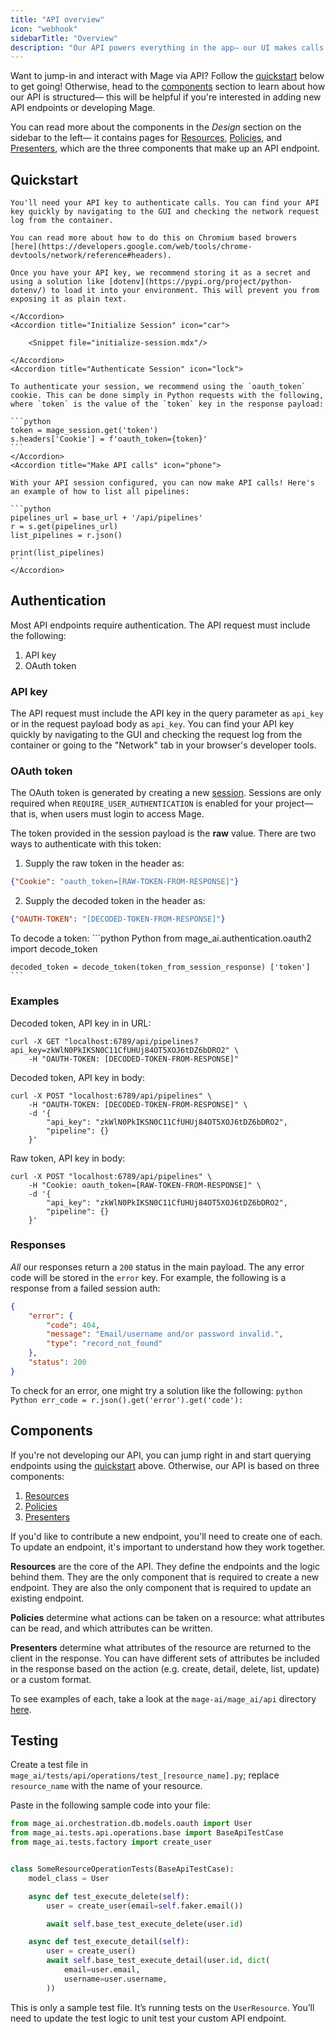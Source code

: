 ```yaml
---
title: "API overview"
icon: "webhook"
sidebarTitle: "Overview"
description: "Our API powers everything in the app— our UI makes calls to the backend, which operates the app. You can learn more about how these work and make your own calls in this section."
---
```


Want to jump-in and interact with Mage via API? Follow the [quickstart](#quickstart) below to get going! Otherwise, head to the [components](#components) section to learn about how our API is structured— this will be helpful if you're interested in adding new API endpoints or developing Mage.

You can read more about the components in the _Design_ section on the sidebar to the left— it contains pages for [Resources](api-reference/resources), [Policies](api-reference/policies), and [Presenters](api-reference/presenters), which are the three components that make up an API endpoint.

## Quickstart

<AccordionGroup>
    <Accordion title="Obtain API Key" icon="key">

    You'll need your API key to authenticate calls. You can find your API key quickly by navigating to the GUI and checking the network request log from the container. 

    You can read more about how to do this on Chromium based browers [here](https://developers.google.com/web/tools/chrome-devtools/network/reference#headers).

    Once you have your API key, we recommend storing it as a secret and using a solution like [dotenv](https://pypi.org/project/python-dotenv/) to load it into your environment. This will prevent you from exposing it as plain text.

    </Accordion>
    <Accordion title="Initialize Session" icon="car">
        
        <Snippet file="initialize-session.mdx"/>
    
    </Accordion>
    <Accordion title="Authenticate Session" icon="lock">

    To authenticate your session, we recommend using the `oauth_token` cookie. This can be done simply in Python requests with the following, where `token` is the value of the `token` key in the response payload:

    ```python
    token = mage_session.get('token')
    s.headers['Cookie'] = f'oauth_token={token}'
    ```
    </Accordion>
    <Accordion title="Make API calls" icon="phone">

    With your API session configured, you can now make API calls! Here's an example of how to list all pipelines:

    ```python
    pipelines_url = base_url + '/api/pipelines'
    r = s.get(pipelines_url)
    list_pipelines = r.json()

    print(list_pipelines)
    ```
    </Accordion>
</AccordionGroup>

## Authentication

Most API endpoints require authentication. The API request must include the following:

1. API key
1. OAuth token

### API key

The API request must include the API key in the query parameter as `api_key` or in the request payload body as `api_key`. You can find your API key quickly by navigating to the GUI and checking the request log from the container or going to the "Network" tab in your browser's developer tools.

### OAuth token

The OAuth token is generated by creating a new [session](/api-reference/sessions). Sessions are only required when `REQUIRE_USER_AUTHENTICATION` is enabled for your project— that is, when users must login to access Mage.

The token provided in the session payload is the **raw** value. There are two ways to authenticate with this token:

1. Supply the raw token in the header as:

```json
{"Cookie": "oauth_token=[RAW-TOKEN-FROM-RESPONSE]"}
```

2. Supply the decoded token in the header as:

```json
{"OAUTH-TOKEN": "[DECODED-TOKEN-FROM-RESPONSE]"}
```

To decode a token:
<CodeGroup>
    ```python Python
    from mage_ai.authentication.oauth2 import decode_token

    decoded_token = decode_token(token_from_session_response) ['token']
    ```
</CodeGroup>

### Examples

Decoded token, API key in in URL:

```curl
curl -X GET "localhost:6789/api/pipelines?api_key=zkWlN0PkIKSN0C11CfUHUj84OT5XOJ6tDZ6bDRO2" \
    -H "OAUTH-TOKEN: [DECODED-TOKEN-FROM-RESPONSE]"
```

Decoded token, API key in body:

```curl
curl -X POST "localhost:6789/api/pipelines" \
    -H "OAUTH-TOKEN: [DECODED-TOKEN-FROM-RESPONSE]" \
    -d '{
        "api_key": "zkWlN0PkIKSN0C11CfUHUj84OT5XOJ6tDZ6bDRO2",
        "pipeline": {}
    }'
```

Raw token, API key in body:

```curl
curl -X POST "localhost:6789/api/pipelines" \
    -H "Cookie: oauth_token=[RAW-TOKEN-FROM-RESPONSE]" \
    -d '{
        "api_key": "zkWlN0PkIKSN0C11CfUHUj84OT5XOJ6tDZ6bDRO2",
        "pipeline": {}
    }'
```

### Responses

_All_ our responses return a `200` status in the main payload. The any error code will be stored in the `error` key. For example, the following is a response from a failed session auth:

```json
{
    "error": {
        "code": 404,
        "message": "Email/username and/or password invalid.",
        "type": "record_not_found"
    },
    "status": 200
}
```

To check for an error, one might try a solution like the following:
<CodeGroup>
    ```python Python
    err_code = r.json().get('error').get('code'):
    ```
</CodeGroup>

## Components

If you're not developing our API, you can jump right in and start querying endpoints using the [quickstart](#quickstart) above. Otherwise, our API is based on three components: 

1. [Resources](/api-reference/resources)
2. [Policies](/api-reference/policies)
3. [Presenters](/api-reference/presenters)

If you'd like to contribute a new endpoint, you'll need to create one of each. To update an endpoint, it's important to understand how they work together.

**Resources** are the core of the API. They define the endpoints and the logic behind them. They are the only component that is required to create a new endpoint. They are also the only component that is required to update an existing endpoint.

**Policies** determine what actions can be taken on a resource: what attributes can be read, and which attributes can be written.

**Presenters** determine what attributes of the resource are returned to the client in the response. You can have different sets of attributes be included in the response based on the action (e.g. create, detail, delete, list, update) or a custom format.

To see examples of each, take a look at the `mage-ai/mage_ai/api` directory [here](https://github.com/mage-ai/mage-ai/tree/master/mage_ai/api).

## Testing

Create a test file in `mage_ai/tests/api/operations/test_[resource_name].py`;
replace `resource_name` with the name of your resource.

Paste in the following sample code into your file:

```python
from mage_ai.orchestration.db.models.oauth import User
from mage_ai.tests.api.operations.base import BaseApiTestCase
from mage_ai.tests.factory import create_user


class SomeResourceOperationTests(BaseApiTestCase):
    model_class = User

    async def test_execute_delete(self):
        user = create_user(email=self.faker.email())

        await self.base_test_execute_delete(user.id)

    async def test_execute_detail(self):
        user = create_user()
        await self.base_test_execute_detail(user.id, dict(
            email=user.email,
            username=user.username,
        ))
```

This is only a sample test file. It’s running tests on the `UserResource`.
You’ll need to update the test logic to unit test your custom API endpoint.
